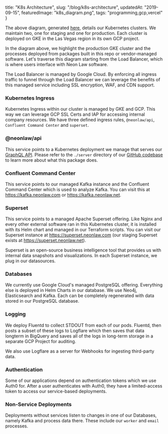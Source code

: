   title: "K8s Architecture",
  slug: "/blog/k8s-architecture",
  updatedAt: "2019-09-15",
  featuredImage: "k8s_diagram.png",
  tags: "programming,gcp,vercel"
}

The above diagram, generated
[here](https://github.com/NeonLaw/codebase/blob/main/diagrams/neon_diagrams/k8s_diagram.py),
details our Kubernetes clusters. We maintain two, one for staging and one for
production. Each cluster is deployed on GKE in the Las Vegas region in its own
GCP project.

In the diagram above, we highlight the production GKE cluster and the processes
deployed from packages built in this repo or vendor-managed software. Let's
traverse this diagram starting from the Load Balancer, which is where users
interface with Neon Law software.

The Load Balancer is managed by Google Cloud. By enforcing all ingress traffic
to funnel through the Load Balancer we can leverage the benefits of this managed
service including SSL encryption, WAF, and CDN support.

### Kubernetes Ingress
Kubernetes Ingress within our cluster is managed by GKE and GCP. This way we can
leverage GCP SSL Certs and IAP for accessing internal company resources.  We
have three defined ingress rules, `@neonlaw/api`, `Confluent Command Center` and
`superset`.

### @neonlaw/api
This service points to a Kubernetes deployment we manage that serves our
[GraphQL API](https://api.neonlaw.com/graphiql). Please refer to the `./server`
directory of our [GitHub codebase](https://github.com/neonlaw/codebase) to learn
more about what this package does.

### Confluent Command Center
This service points to our managed Kafka instance and the Confluent Command
Center which is used to analyze Kafka. You can visit this at
https://kafka.neonlaw.com or https://kafka.neonlaw.net.

### Superset
This service points to a managed Apache Superset offering. Like Nginx and every
other external software ran in this Kubernetes cluster, it is installed with its
Helm chart and managed in our Terraform scripts. You can visit our Superset
instance at https://superset.neonlaw.com (our staging Superset exists at
https://superset.neonlaw.net).

Superset is an open-source business intelligence tool that provides us with
internal data snapshots and visualizations. In each Superset instance, we plug
in our datasources.

### Databases
We currently use Google Cloud's managed PostgreSQL offering. Everything else is
deployed in Helm Charts in our database. We use Neo4j, Elasticsearch and Kafka.
Each can be completely regenerated with data stored in our PostgreSQL database.

### Logging
We deploy Fluentd to collect STDOUT from each of our pods. Fluentd, then posts a
subset of these logs to Logflare which then saves that data longterm in
BigQuery and saves all of the logs in long-term storage in a separate GCP
Project for auditing.

We also use Logflare as a server for Webhooks for ingesting third-party data.

### Authentication
Some of our applications depend on authentication tokens which we use Auth0 for.
After a user authenticates with Auth0, they have a limited-access token to
access our service-based deployments.

### Non-Service Deployments

Deployments without services listen to changes in one of our Databases, namely
Kafka and process data there. These include our `worker` and `email` processes.
